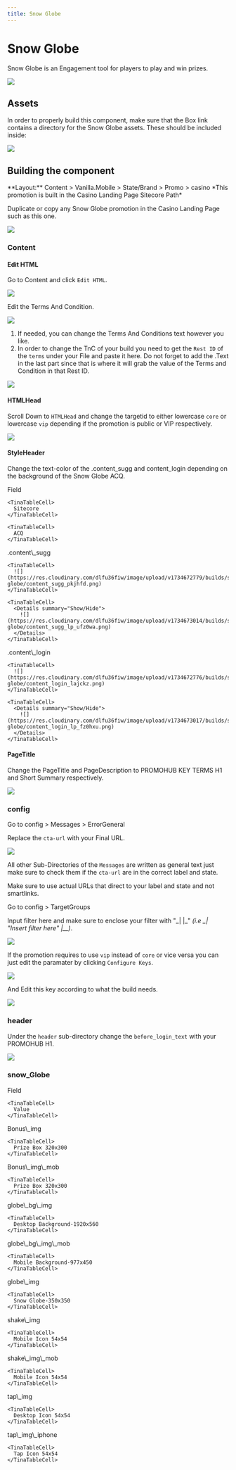 ```yaml
---
title: Snow Globe
---
```


# Snow Globe

Snow Globe is an Engagement tool for players to play and win prizes.

![](https://res.cloudinary.com/dlfu36fiw/image/upload/v1734660318/builds/snow-globe/headerimg_rvissr.png)

## Assets

<Admonition type="info" title="Required Assets">
  In order to properly build this component, make sure that the Box link contains a directory for the Snow Globe assets. These should be included inside:

  ![](https://res.cloudinary.com/dlfu36fiw/image/upload/v1734660557/builds/snow-globe/snow-globe-assets_zrwr8m.png)
</Admonition>

## Building the component

<Admonition type="info" title="SiteCore Path">
  **Layout:**
  Content > Vanilla.Mobile > State/Brand > Promo > casino
  *This promotion is built in the Casino Landing Page Sitecore Path*
</Admonition>

Duplicate or copy any Snow Globe promotion in the Casino Landing Page such as this one.

![](https://res.cloudinary.com/dlfu36fiw/image/upload/v1734661800/builds/snow-globe/duplication_tdm9vb.png)

### Content

#### Edit HTML

Go to Content and click `Edit HTML`.

![](https://res.cloudinary.com/dlfu36fiw/image/upload/v1734661960/builds/snow-globe/content_kpzix8.png)

Edit the Terms And Condition.

![](https://res.cloudinary.com/dlfu36fiw/image/upload/v1734662528/builds/snow-globe/content-edithtml_lnlgpq.png)

1. If needed, you can change the Terms And Conditions text however you like.
2. In order to change the TnC of your build you need to get the `Rest ID` of the `terms` under your File and paste it here. Do not forget to add the .Text in the last part since that is where it will grab the value of the Terms and Condition in that Rest ID.

![](https://res.cloudinary.com/dlfu36fiw/image/upload/v1734662968/builds/snow-globe/content-TnCrestID_nfsoxi.png)

#### HTMLHead

Scroll Down to `HTMLHead` and change the targetid to either lowercase `core` or lowercase `vip` depending if the promotion is public or VIP respectively.

![](https://res.cloudinary.com/dlfu36fiw/image/upload/v1734663405/builds/snow-globe/content-htmlhead-targetid_em6xnu.png)

#### StyleHeader

Change the text-color of the .content\_sugg and content\_login depending on the background of the Snow Globe ACQ.

<TinaTable topHeader={true}>
  <TinaTableRow>
    <TinaTableCell>
      Field
    </TinaTableCell>

    <TinaTableCell>
      Sitecore
    </TinaTableCell>

    <TinaTableCell>
      ACQ
    </TinaTableCell>
  </TinaTableRow>

  <TinaTableRow>
    <TinaTableCell>
      .content\_sugg
    </TinaTableCell>

    <TinaTableCell>
      ![](https://res.cloudinary.com/dlfu36fiw/image/upload/v1734672779/builds/snow-globe/content_sugg_pkjhfd.png)
    </TinaTableCell>

    <TinaTableCell>
      <Details summary="Show/Hide">
        ![](https://res.cloudinary.com/dlfu36fiw/image/upload/v1734673014/builds/snow-globe/content_sugg_lp_ufz0wa.png)
      </Details>
    </TinaTableCell>
  </TinaTableRow>

  <TinaTableRow>
    <TinaTableCell>
      .content\_login
    </TinaTableCell>

    <TinaTableCell>
      ![](https://res.cloudinary.com/dlfu36fiw/image/upload/v1734672776/builds/snow-globe/content_login_lajckz.png)
    </TinaTableCell>

    <TinaTableCell>
      <Details summary="Show/Hide">
        ![](https://res.cloudinary.com/dlfu36fiw/image/upload/v1734673017/builds/snow-globe/content_login_lp_fz0hxu.png)
      </Details>
    </TinaTableCell>
  </TinaTableRow>
</TinaTable>

#### PageTitle

Change the PageTitle and PageDescription to PROMOHUB KEY TERMS H1 and Short Summary respectively.

![](https://res.cloudinary.com/dlfu36fiw/image/upload/v1734673391/builds/snow-globe/pagetitle_ue5qgm.png)

### config

Go to config > Messages > ErrorGeneral

Replace the `cta-url` with your Final URL.

![](https://res.cloudinary.com/dlfu36fiw/image/upload/v1734674077/builds/snow-globe/errorgeneral_ldd0ex.png)

All other Sub-Directories of the `Messages` are written as general text just make sure to check them if the `cta-url` are in the correct label and state.

<Admonition type="note" title="Note">
  Make sure to use actual URLs that direct to your label and state and not smartlinks.
</Admonition>

Go to config > TargetGroups

Input filter here and make sure to enclose your filter with "\_| |\_" *(i.e  \_| "Insert filter here" |\_\_)*.

![](https://res.cloudinary.com/dlfu36fiw/image/upload/v1734674841/builds/snow-globe/targetgroup_ccdlyp.png)

If the promotion requires to use `vip` instead of `core` or vice versa you can just edit the paramater by clicking `Configure Keys`.

![](https://res.cloudinary.com/dlfu36fiw/image/upload/v1734675055/builds/snow-globe/targetgroup_confkey_arzmk4.png)

And Edit this key according to what the build needs.

![](https://res.cloudinary.com/dlfu36fiw/image/upload/v1734675082/builds/snow-globe/targetgroup_confkey_edit_wetnp1.png)

### header

Under the `header` sub-directory change the `before_login_text` with your PROMOHUB H1.

![](https://res.cloudinary.com/dlfu36fiw/image/upload/v1734675355/builds/snow-globe/headerdr_nszlyh.png)

### snow\_Globe

<TinaTable topHeader={true}>
  <TinaTableRow>
    <TinaTableCell>
      Field
    </TinaTableCell>

    <TinaTableCell>
      Value
    </TinaTableCell>
  </TinaTableRow>

  <TinaTableRow>
    <TinaTableCell>
      Bonus\_img
    </TinaTableCell>

    <TinaTableCell>
      Prize Box 320x300
    </TinaTableCell>
  </TinaTableRow>

  <TinaTableRow>
    <TinaTableCell>
      Bonus\_img\_mob
    </TinaTableCell>

    <TinaTableCell>
      Prize Box 320x300
    </TinaTableCell>
  </TinaTableRow>

  <TinaTableRow>
    <TinaTableCell>
      globe\_bg\_img
    </TinaTableCell>

    <TinaTableCell>
      Desktop Background-1920x560
    </TinaTableCell>
  </TinaTableRow>

  <TinaTableRow>
    <TinaTableCell>
      globe\_bg\_img\_mob
    </TinaTableCell>

    <TinaTableCell>
      Mobile Background-977x450
    </TinaTableCell>
  </TinaTableRow>

  <TinaTableRow>
    <TinaTableCell>
      globe\_img
    </TinaTableCell>

    <TinaTableCell>
      Snow Globe-350x350
    </TinaTableCell>
  </TinaTableRow>

  <TinaTableRow>
    <TinaTableCell>
      shake\_img
    </TinaTableCell>

    <TinaTableCell>
      Mobile Icon 54x54
    </TinaTableCell>
  </TinaTableRow>

  <TinaTableRow>
    <TinaTableCell>
      shake\_img\_mob
    </TinaTableCell>

    <TinaTableCell>
      Mobile Icon 54x54
    </TinaTableCell>
  </TinaTableRow>

  <TinaTableRow>
    <TinaTableCell>
      tap\_img
    </TinaTableCell>

    <TinaTableCell>
      Desktop Icon 54x54
    </TinaTableCell>
  </TinaTableRow>

  <TinaTableRow>
    <TinaTableCell>
      tap\_img\_iphone
    </TinaTableCell>

    <TinaTableCell>
      Tap Icon 54x54
    </TinaTableCell>
  </TinaTableRow>
</TinaTable>
